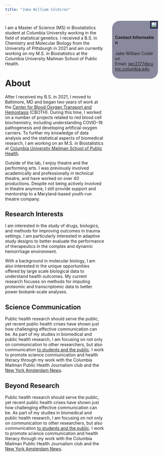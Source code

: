 ```yaml
---
title: "Jake William Coldiron"
---
```


<link rel="stylesheet" href="styles.css" type="text/css">
<link rel="stylesheet" href="site_libs/academicons-1.9.4/css/academicons.min.css">

:::: {style="display: flex;"}

::: {.column width="65%"}

I am a Master of Science (MS) in Biostatistics student at Columbia University working in the field of statistical genetics. I received a B.S. in Chemistry and Molecular Biology from the University of Pittsburgh in 2021 and am currently working on my M.S. in Biostatistics at the Columbia University Mailman School of Public Health. 

# About
After I received my B.S. in 2021, I moved to Baltimore, MD and began two years of work at the [Center for Blood Oxygen Transport and Hemostasis](https://www.medschool.umaryland.edu/cboth/) (CBOTH). During this time, I worked on a number of projects related to red blood cell biochemistry, including understanding COVID-19 pathogenesis and developing artificial oxygen carriers. To further my knowledge of data analysis and the statistical aspects of biomedical research, I am working on an M.S. in Biostatistics at [Columbia University Mailman School of Public Health](https://www.publichealth.columbia.edu/academics/departments/biostatistics).

Outside of the lab, I enjoy theatre and the performing arts. I was previously involved academically and professionally in technical theatre, and have worked on over 40 productions. Despite not being actively involved in theatre anymore, I still provide support and mentorship to a Maryland-based youth-run theatre company.

## Research Interests
I am interested in the study of drugs, biologics, and methods for improving outcomes in trauma settings. I am particularly interested in adaptive study designs to better evaluate the performance of therapeutics in the complex and dynamic hemorrhage environment. 

With a background in molecular biology, I am also interested in the unique opportunities offered by large scale biological data to understand health outcomes. My current research focuses on methods for imputing proteomic and transcriptomic data to better power biobank-scale analyses.

## Science Communication
Public health research should serve the public, yet recent public health crises have shown just how challenging effective communication can be. As part of my studies in biomedical and public health research, I am focusing on not only on communication to other researchers, but also communication [to students and the public](communication.html). I work to promote science communication and health literacy through my work with the Columbia Mailman Public Health Journalism club and the [New York Amsterdam News](https://amsterdamnews.com/news/tag/blacklight-fact-check/).

## Beyond Research
Public health research should serve the public, yet recent public health crises have shown just how challenging effective communication can be. As part of my studies in biomedical and public health research, I am focusing on not only on communication to other researchers, but also communication [to students and the public](communication.html). I work to promote science communication and health literacy through my work with the Columbia Mailman Public Health Journalism club and the [New York Amsterdam News](https://amsterdamnews.com/news/tag/blacklight-fact-check/).

:::

::: {.column width="5%"}
\
<!-- empty column for spacing reasons -->
:::

::: {.column width="30%"}
```{=html}
<img src="images/jakewilliamcoldiron.github.io_images_headshot_02.jpg", style="border: 5px solid #333355;float:right; margin-bottom: 10px;">

<div style="border-radius: 25px;background: #33335590;padding: 10px;">
<br/>
<h4 style=
word-break:break-all;"> Contact Information</h4>
<p style="size:8px;word-break:break-all;">
Jake William Coldiron
<br/>
Email: <a href="mailto:jwc2177@cumc.columbia.edu">jwc2177@cumc.columbia.edu</a></p>
</div>
```

:::

::::